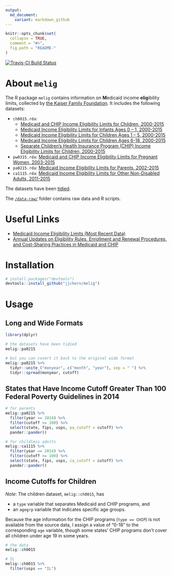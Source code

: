 ```yaml
---
output:
  md_document:
    variant: markdown_github
---
```


<!-- README.md is generated from README.Rmd. Please edit that file -->

```r
knitr::opts_chunk$set(
  collapse = TRUE,
  comment = "#>",
  fig.path = "README-"
)
```

[![Travis-CI Build Status](https://travis-ci.org/jjchern/melig.svg?branch=master)](https://travis-ci.org/jjchern/melig)

# About `melig`

The R package `melig` contains information on **M**edicaid income **elig**ibility limits, collected by [the Kaiser Family Foundation](http://kff.org/data-collection/trends-in-medicaid-income-eligibility-limits/). It includes the following datasets:

- `ch0015.rda`: 
    - [Medicaid and CHIP Income Eligibility Limits for Children, 2000-2015](http://kff.org/medicaid/state-indicator/medicaidchip-upper-income-eligibility-limits-for-children-2000-2015/)
    - [Medicaid Income Eligibility Limits for Infants Ages 0 – 1, 2000-2015](http://kff.org/medicaid/state-indicator/medicaid-income-eligibility-limits-for-infants-ages-0-1-2000-2015/)
    - [Medicaid Income Eligibility Limits for Children Ages 1 – 5, 2000-2015](http://kff.org/medicaid/state-indicator/medicaid-income-eligibility-limits-for-children-ages-1-5-2000-2015/)
    - [Medicaid Income Eligibility Limits for Children Ages 6-18, 2000-2015](http://kff.org/medicaid/state-indicator/medicaid-income-eligibility-limits-for-children-ages-6-18-2000-2015/)
    - [Separate Children’s Health Insurance Program (CHIP) Income Eligibility Limits for Children, 2000-2015](http://kff.org/medicaid/state-indicator/separate-childrens-health-insurance-program-chip-income-eligibility-limits-for-children-2000-2015/#)
- `pw0315.rda`: [Medicaid and CHIP Income Eligibility Limits for Pregnant Women, 2003-2015](http://kff.org/medicaid/state-indicator/medicaid-and-chip-income-eligibility-limits-for-pregnant-women-2003-2015/)
- `pa0215.rda`: [Medicaid Income Eligibility Limits for Parents, 2002-2015](http://kff.org/medicaid/state-indicator/medicaid-income-eligibility-limits-for-parents-2002-2015)
- `ca1115.rda`:  [Medicaid Income Eligibility Limits for Other Non-Disabled Adults, 2011-2015](http://kff.org/medicaid/state-indicator/medicaid-income-eligibility-limits-for-other-non-disabled-adults-2011-2015/)

The datasets have been [tidied](http://vita.had.co.nz/papers/tidy-data.pdf).

The [`/data-raw/`](https://github.com/jjchern/melig/tree/master/data-raw) folder contains raw data and R scripts.

# Useful Links

- [Medicaid Income Eligibility Limits (Most Recent Data)](http://kff.org/state-category/medicaid-chip/medicaidchip-eligibility-limits/)
- [Annual Updates on Eligibility Rules, Enrollment and Renewal Procedures, and Cost-Sharing Practices in Medicaid and CHIP](http://kff.org/medicaid/report/annual-updates-on-eligibility-rules-enrollment-and/)

# Installation

```R
# install.packages("devtools")
devtools::install_github("jjchern/melig")
```

# Usage

## Long and Wide Formats

```r
library(dplyr)

# the datasets have been tidied
melig::pa0215

# but you can covert it back to the original wide format
melig::pa0215 %>% 
  tidyr::unite_("monyear", c("month", "year"), sep = " ") %>% 
  tidyr::spread(monyear, cutoff)
```

## States that Have Income Cutoff Greater Than 100 Federal Poverty Guidelines in 2014

```r
# for parents
melig::pa0215 %>% 
  filter(year == 2014) %>% 
  filter(cutoff >= 100) %>% 
  select(state, fips, usps, pa_cutoff = cutoff) %>% 
  pander::pander()

# for childless adults
melig::ca1115 %>% 
  filter(year == 2014) %>% 
  filter(cutoff >= 100) %>% 
  select(state, fips, usps, ca_cutoff = cutoff) %>% 
  pander::pander()
```

## Income Cutoffs for Children

_Note_: The children dataset, `melig::ch0015`, has 

- a `type` variable that separates Medicaid and CHIP programs, and 
- an `agegrp` variable that indicates specific age groups.

Because the age information for the CHIP programs (`type == CHIP`) is not available from the source data, I assign a value of "0-18" to the corresponding `age` variable, though some states' CHIP programs don't cover all children under age 19 in some years.

```r
# the data
melig::ch0015

# IL
melig::ch0015 %>% 
  filter(usps == "IL") 
```


